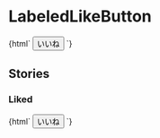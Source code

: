 
<Meta title="Buttons/LabeledLikeButton" />

# LabeledLikeButton

<Canvas>
  <Story name="Default">
    {html`
      <button
        type="button"
        class="labeled-like-button"
        aria-pressed="false"
        aria-label="いいねする"
      >
        いいね
      </button>
    `}
  </Story>
</Canvas>

## Stories

### Liked

<Canvas>
  <Story name="Liked">
    {html`
      <button
        type="button"
        class="labeled-like-button"
        aria-pressed="true"
        aria-label="いいねを取り消す"
      >
        いいね
      </button>
    `}
  </Story>
</Canvas>
